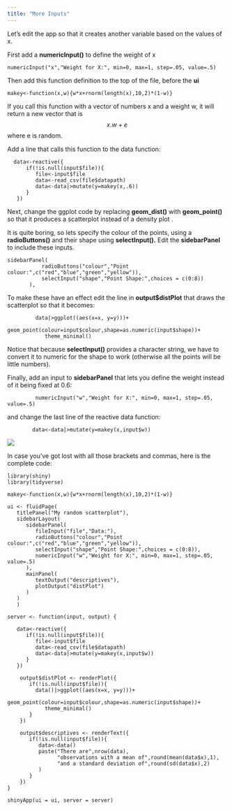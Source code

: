 ```yaml
---
title: "More Inputs"
---
```


Let's edit the app so that it creates another variable based on the values of x.

First add a **numericInput()** to define the weight of x

```         
numericInput("x","Weight for X:", min=0, max=1, step=.05, value=.5)
```

Then add this function definition to the top of the file, before the **ui**

```         
makey<-function(x,w){w*x+rnorm(length(x),10,2)*(1-w)}
```

If you call this function with a vector of numbers x and a weight w, it will return a new vector that is $$ x.w + e $$ where e is random.

Add a line that calls this function to the data function:

```         
  data<-reactive({
      if(!is.null(input$file)){
         file<-input$file
         data<-read_csv(file$datapath)
         data<-data|>mutate(y=makey(x,.6))
      }
   })
```

Next, change the ggplot code by replacing **geom_dist()** with **geom_point()** so that it produces a scatterplot instead of a density plot .

It is quite boring, so lets specify the colour of the points, using a **radioButtons()** and their shape using **selectInput().** Edit the **sidebarPanel** to include these inputs.

```         
sidebarPanel(
           radioButtons("colour","Point colour:",c("red","blue","green","yellow")),
           selectInput("shape","Point Shape:",choices = c(0:8))
       ),
```

To make these have an effect edit the line in **output\$distPlot** that draws the scatterplot so that it becomes:

```         
         data|>ggplot((aes(x=x, y=y)))+
            geom_point(colour=input$colour,shape=as.numeric(input$shape))+
            theme_minimal()
```

Notice that because **selectInput()** provides a character string, we have to convert it to numeric for the shape to work (otherwise all the points will be little numbers).

Finally, add an input to **sidebarPanel** that lets you define the weight instead of it being fixed at 0.6:

```         
         numericInput("w","Weight for X:", min=0, max=1, step=.05, value=.5)
```

and change the last line of the reactive data function:

```         
        data<-data|>mutate(y=makey(x,input$w))
```

![](images/fullapp.png)

In case you've got lost with all those brackets and commas, here is the complete code:

```         
library(shiny)
library(tidyverse)

makey<-function(x,w){w*x+rnorm(length(x),10,2)*(1-w)}

ui <- fluidPage(
   titlePanel("My random scatterplot"),
   sidebarLayout(
      sidebarPanel(
         fileInput("file","Data:"),
         radioButtons("colour","Point colour:",c("red","blue","green","yellow")),
         selectInput("shape","Point Shape:",choices = c(0:8)),
         numericInput("w","Weight for X:", min=0, max=1, step=.05, value=.5)
      ),
      mainPanel(
         textOutput("descriptives"),
         plotOutput("distPlot")
      )
   )
   )

server <- function(input, output) {
   
   data<-reactive({
      if(!is.null(input$file)){
         file<-input$file
         data<-read_csv(file$datapath)
         data<-data|>mutate(y=makey(x,input$w))
      }
   })
   
    output$distPlot <- renderPlot({
       if(!is.null(input$file)){
         data()|>ggplot((aes(x=x, y=y)))+
            geom_point(colour=input$colour,shape=as.numeric(input$shape))+
            theme_minimal()
       }
    })
    
    output$descriptives <- renderText({
       if(!is.null(input$file)){ 
          data<-data()
          paste("There are",nrow(data),
                "observations with a mean of",round(mean(data$x),1),
                "and a standard deviation of",round(sd(data$x),2)
          )
       }
    })
}

shinyApp(ui = ui, server = server)
```
